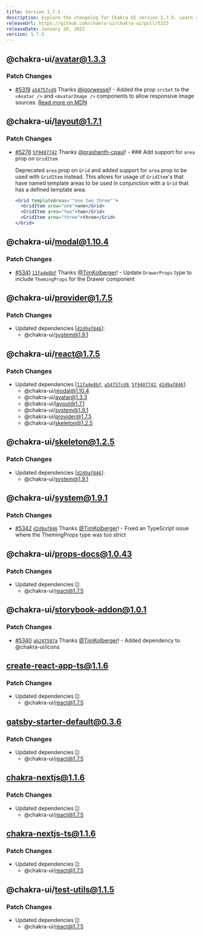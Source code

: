 ```yaml
---
title: Version 1.7.5
description: Explore the changelog for Chakra UI version 1.7.5. Learn about the latest features, bug fixes, and improvements.
releaseUrl: https://github.com/chakra-ui/chakra-ui/pull/5323
releaseDate: January 10, 2022
version: 1.7.5
---
```



## @chakra-ui/avatar@1.3.3

### Patch Changes

-   [#5319](https://github.com/chakra-ui/chakra-ui/pull/5319)
    [`a54757cd9`](https://github.com/chakra-ui/chakra-ui/commit/a54757cd9ef8f72b3a69428ec9012a8c318acfab)
    Thanks [@igorwessel](https://github.com/igorwessel)! - Added the prop `srcSet`
    to the `<Avatar />` and `<AvatarImage />` components to allow responsive image
    sources.
    [Read more on MDN](https://developer.mozilla.org/en-US/docs/Web/HTML/Element/img#attr-srcset)

 ## @chakra-ui/layout@1.7.1

### Patch Changes

-   [#5276](https://github.com/chakra-ui/chakra-ui/pull/5276)
    [`5f9407742`](https://github.com/chakra-ui/chakra-ui/commit/5f940774223c5b747a5b6eccff7657eabbe34776)
    Thanks [@prashanth-cpaul](https://github.com/prashanth-cpaul)! - ### Add
    support for `area` prop on `GridItem`

    Deprecated `area` prop on `Grid` and added support for `area` prop to be used
    with `GridItem` instead. This allows for usage of `GridItem`'s that have named
    template areas to be used in conjunction with a `Grid` that has a defined
    template area.

    ```jsx live=false
    <Grid templateAreas='"one two three"'>
      <GridItem area="one">one</Grid>
      <GridItem area="two">two</Grid>
      <GridItem area="three">three</Grid>
    </Grid>
    ```

 ## @chakra-ui/modal@1.10.4

### Patch Changes

-   [#5341](https://github.com/chakra-ui/chakra-ui/pull/5341)
    [`11fa4e8bf`](https://github.com/chakra-ui/chakra-ui/commit/11fa4e8bfdce0a964c3fe7ccbc340a4601b4c832)
    Thanks [@TimKolberger](https://github.com/TimKolberger)! - Update
    `DrawerProps` type to include `ThemingProps` for the Drawer component

 ## @chakra-ui/provider@1.7.5

### Patch Changes

-   Updated dependencies
    \[[`d2d9af846`](https://github.com/chakra-ui/chakra-ui/commit/d2d9af8464d627d0ab854ad64a42d3c0be81d67d)]:
    -   @chakra-ui/system@1.9.1

 ## @chakra-ui/react@1.7.5

### Patch Changes

-   Updated dependencies
    \[[`11fa4e8bf`](https://github.com/chakra-ui/chakra-ui/commit/11fa4e8bfdce0a964c3fe7ccbc340a4601b4c832),
    [`a54757cd9`](https://github.com/chakra-ui/chakra-ui/commit/a54757cd9ef8f72b3a69428ec9012a8c318acfab),
    [`5f9407742`](https://github.com/chakra-ui/chakra-ui/commit/5f940774223c5b747a5b6eccff7657eabbe34776),
    [`d2d9af846`](https://github.com/chakra-ui/chakra-ui/commit/d2d9af8464d627d0ab854ad64a42d3c0be81d67d)]:
    -   @chakra-ui/modal@1.10.4
    -   @chakra-ui/avatar@1.3.3
    -   @chakra-ui/layout@1.7.1
    -   @chakra-ui/system@1.9.1
    -   @chakra-ui/provider@1.7.5
    -   @chakra-ui/skeleton@1.2.5

 ## @chakra-ui/skeleton@1.2.5

### Patch Changes

-   Updated dependencies
    \[[`d2d9af846`](https://github.com/chakra-ui/chakra-ui/commit/d2d9af8464d627d0ab854ad64a42d3c0be81d67d)]:
    -   @chakra-ui/system@1.9.1

 ## @chakra-ui/system@1.9.1

### Patch Changes

-   [#5342](https://github.com/chakra-ui/chakra-ui/pull/5342)
    [`d2d9af846`](https://github.com/chakra-ui/chakra-ui/commit/d2d9af8464d627d0ab854ad64a42d3c0be81d67d)
    Thanks [@TimKolberger](https://github.com/TimKolberger)! - Fixed an TypeScript
    issue where the ThemingProps type was too strict

 ## @chakra-ui/props-docs@1.0.43

### Patch Changes

-   Updated dependencies \[]:
    -   @chakra-ui/react@1.7.5

 ## @chakra-ui/storybook-addon@1.0.1

### Patch Changes

-   [#5340](https://github.com/chakra-ui/chakra-ui/pull/5340)
    [`ab247507a`](https://github.com/chakra-ui/chakra-ui/commit/ab247507ab6d30be356b657f652331801e880e52)
    Thanks [@TimKolberger](https://github.com/TimKolberger)! - Added dependency to
    @chakra-ui/icons

 ## create-react-app-ts@1.1.6

### Patch Changes

-   Updated dependencies \[]:
    -   @chakra-ui/react@1.7.5

 ## gatsby-starter-default@0.3.6

### Patch Changes

-   Updated dependencies \[]:
    -   @chakra-ui/react@1.7.5

 ## chakra-nextjs@1.1.6

### Patch Changes

-   Updated dependencies \[]:
    -   @chakra-ui/react@1.7.5

 ## chakra-nextjs-ts@1.1.6

### Patch Changes

-   Updated dependencies \[]:
    -   @chakra-ui/react@1.7.5

 ## @chakra-ui/test-utils@1.1.5

### Patch Changes

-   Updated dependencies \[]:
    -   @chakra-ui/react@1.7.5
